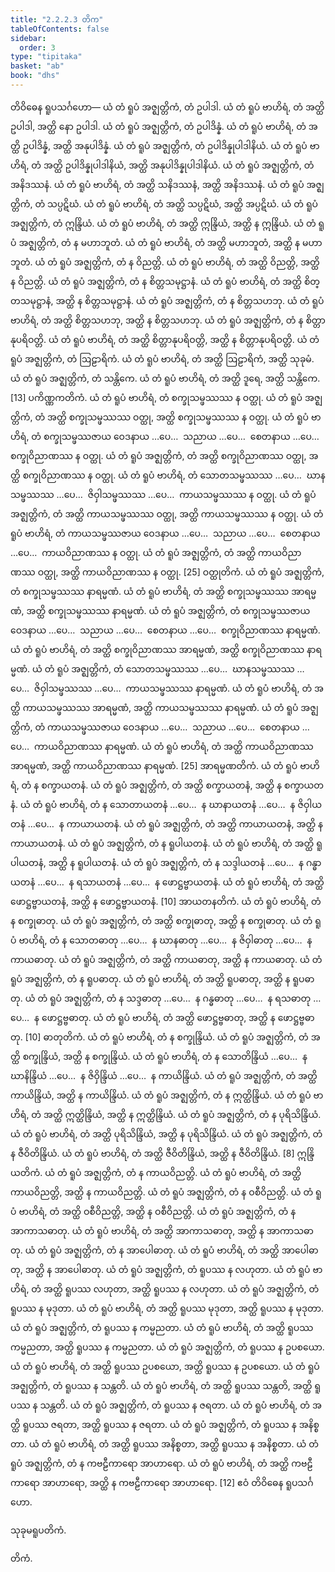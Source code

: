 ```yaml
---
title: "2.2.2.3 တိက"
tableOfContents: false
sidebar:
  order: 3
type: "tipitaka"
basket: "ab"
book: "dhs"
---
```



<DynamicBreadcrumb />

<Division number="585" book="dhs" e="ch" v="29" p="148">

<Paragraph number="1144" book="dhs">
တိဝိဓေန ရူပသင်္ဂဟော—
</Paragraph>

<Paragraph number="1145" book="dhs">
ယံ တံ ရူပံ အဇ္ဈတ္တိကံ, တံ ဥပါဒါ. ယံ တံ ရူပံ ဗာဟိရံ, တံ အတ္ထိ ဥပါဒါ, အတ္ထိ နော ဥပါဒါ.
</Paragraph>

<Paragraph number="1146" book="dhs">
ယံ တံ ရူပံ အဇ္ဈတ္တိကံ, တံ ဥပါဒိန္နံ. ယံ တံ ရူပံ ဗာဟိရံ, တံ အတ္ထိ ဥပါဒိန္နံ, အတ္ထိ အနုပါဒိန္နံ.
</Paragraph>

<Paragraph number="1147" book="dhs">
ယံ တံ ရူပံ အဇ္ဈတ္တိကံ, တံ ဥပါဒိန္နုပါဒါနိယံ. ယံ တံ ရူပံ ဗာဟိရံ, တံ အတ္ထိ ဥပါဒိန္နုပါဒါနိယံ, အတ္ထိ အနုပါဒိန္နုပါဒါနိယံ.
</Paragraph>

<Paragraph number="1148" book="dhs">
ယံ တံ ရူပံ အဇ္ဈတ္တိကံ, တံ အနိဒဿနံ. ယံ တံ ရူပံ ဗာဟိရံ, တံ အတ္ထိ သနိဒဿနံ, အတ္ထိ အနိဒဿနံ.
</Paragraph>

<Paragraph number="1149" book="dhs">
ယံ တံ ရူပံ အဇ္ဈတ္တိကံ, တံ သပ္ပဋိဃံ. ယံ တံ ရူပံ ဗာဟိရံ, တံ အတ္ထိ သပ္ပဋိဃံ, အတ္ထိ အပ္ပဋိဃံ.
</Paragraph>

<Paragraph number="1150" book="dhs">
ယံ တံ ရူပံ အဇ္ဈတ္တိကံ, တံ ဣန္ဒြိယံ. ယံ တံ ရူပံ ဗာဟိရံ, တံ အတ္ထိ ဣန္ဒြိယံ, အတ္ထိ န ဣန္ဒြိယံ.
</Paragraph>

<Paragraph number="1151" book="dhs">
ယံ တံ ရူပံ အဇ္ဈတ္တိကံ, တံ န မဟာဘူတံ. ယံ တံ ရူပံ ဗာဟိရံ, တံ အတ္ထိ မဟာဘူတံ, အတ္ထိ န မဟာဘူတံ.
</Paragraph>

<Paragraph number="1152" book="dhs">
ယံ တံ ရူပံ အဇ္ဈတ္တိကံ, တံ န ဝိညတ္တိ. ယံ တံ ရူပံ ဗာဟိရံ, တံ အတ္ထိ ဝိညတ္တိ, အတ္ထိ န ဝိညတ္တိ.
</Paragraph>

<Paragraph number="1153" book="dhs">
ယံ တံ ရူပံ အဇ္ဈတ္တိကံ, တံ န စိတ္တသမုဋ္ဌာနံ. ယံ တံ ရူပံ ဗာဟိရံ, တံ အတ္ထိ စိတ္တသမုဋ္ဌာနံ, အတ္ထိ န စိတ္တသမုဋ္ဌာနံ.
</Paragraph>

<Paragraph number="1154" book="dhs">
ယံ တံ ရူပံ အဇ္ဈတ္တိကံ, တံ န စိတ္တသဟဘု. ယံ တံ ရူပံ ဗာဟိရံ, တံ အတ္ထိ စိတ္တသဟဘု, အတ္ထိ န စိတ္တသဟဘု.
</Paragraph>

<Paragraph number="1155" book="dhs">
ယံ တံ ရူပံ အဇ္ဈတ္တိကံ, တံ န စိတ္တာနုပရိဝတ္တိ. ယံ တံ ရူပံ ဗာဟိရံ, တံ အတ္ထိ စိတ္တာနုပရိဝတ္တိ, အတ္ထိ န စိတ္တာနုပရိဝတ္တိ.
</Paragraph>

<Paragraph number="1156" book="dhs">
ယံ တံ ရူပံ အဇ္ဈတ္တိကံ, တံ ဩဠာရိကံ. ယံ တံ ရူပံ ဗာဟိရံ, တံ အတ္ထိ ဩဠာရိကံ, အတ္ထိ သုခုမံ.
</Paragraph>

<Paragraph number="1157" book="dhs">
ယံ တံ ရူပံ အဇ္ဈတ္တိကံ, တံ သန္တိကေ. ယံ တံ ရူပံ ဗာဟိရံ, တံ အတ္ထိ ဒူရေ, အတ္ထိ သန္တိကေ. [13]

</Paragraph>
</Division>

<Paragraph number="1158" type="center" book="dhs">
ပကိဏ္ဏကတိကံ.


</Paragraph>

<Paragraph number="1159" book="dhs">
ယံ တံ ရူပံ ဗာဟိရံ, တံ စက္ခုသမ္ဖဿဿ န ဝတ္ထု. ယံ တံ ရူပံ အဇ္ဈတ္တိကံ, တံ အတ္ထိ စက္ခုသမ္ဖဿဿ ဝတ္ထု, အတ္ထိ စက္ခုသမ္ဖဿဿ န ဝတ္ထု.
</Paragraph>

<Paragraph number="1160" book="dhs">
ယံ တံ ရူပံ ဗာဟိရံ, တံ စက္ခုသမ္ဖဿဇာယ ဝေဒနာယ …ပေ…  သညာယ …ပေ…  စေတနာယ …ပေ…  စက္ခုဝိညာဏဿ န ဝတ္ထု. ယံ တံ ရူပံ အဇ္ဈတ္တိကံ, တံ အတ္ထိ စက္ခုဝိညာဏဿ ဝတ္ထု, အတ္ထိ စက္ခုဝိညာဏဿ န ဝတ္ထု.
</Paragraph>

<Paragraph number="1161" book="dhs">
ယံ တံ ရူပံ ဗာဟိရံ, တံ သောတသမ္ဖဿဿ …ပေ…  ဃာနသမ္ဖဿဿ …ပေ…  ဇိဝှါသမ္ဖဿဿ …ပေ…  ကာယသမ္ဖဿဿ န ဝတ္ထု. ယံ တံ ရူပံ အဇ္ဈတ္တိကံ, တံ အတ္ထိ ကာယသမ္ဖဿဿ ဝတ္ထု, အတ္ထိ ကာယသမ္ဖဿဿ န ဝတ္ထု. ယံ တံ ရူပံ ဗာဟိရံ, တံ ကာယသမ္ဖဿဇာယ ဝေဒနာယ …ပေ…  သညာယ …ပေ…  စေတနာယ …ပေ…  ကာယဝိညာဏဿ န ဝတ္ထု. ယံ တံ ရူပံ အဇ္ဈတ္တိကံ, တံ အတ္ထိ ကာယဝိညာဏဿ ဝတ္ထု, အတ္ထိ ကာယဝိညာဏဿ န ဝတ္ထု. [25]

</Paragraph>

<Paragraph number="1162" type="center" book="dhs">
ဝတ္ထုတိကံ.


</Paragraph>

<Paragraph number="1163" book="dhs">
ယံ တံ ရူပံ အဇ္ဈတ္တိကံ, တံ စက္ခုသမ္ဖဿဿ နာရမ္မဏံ. ယံ တံ ရူပံ ဗာဟိရံ, တံ အတ္ထိ စက္ခုသမ္ဖဿဿ အာရမ္မဏံ, အတ္ထိ စက္ခုသမ္ဖဿဿ နာရမ္မဏံ. ယံ တံ ရူပံ အဇ္ဈတ္တိကံ, တံ စက္ခုသမ္ဖဿဇာယ ဝေဒနာယ …ပေ…  သညာယ …ပေ…  စေတနာယ …ပေ…  စက္ခုဝိညာဏဿ နာရမ္မဏံ. ယံ တံ ရူပံ ဗာဟိရံ, တံ အတ္ထိ စက္ခုဝိညာဏဿ အာရမ္မဏံ, အတ္ထိ စက္ခုဝိညာဏဿ နာရမ္မဏံ.
</Paragraph>

<Paragraph number="1164" book="dhs">
ယံ တံ ရူပံ အဇ္ဈတ္တိကံ, တံ သောတသမ္ဖဿဿ …ပေ…  ဃာနသမ္ဖဿဿ …ပေ…  ဇိဝှါသမ္ဖဿဿ …ပေ…  ကာယသမ္ဖဿဿ နာရမ္မဏံ. ယံ တံ ရူပံ ဗာဟိရံ, တံ အတ္ထိ ကာယသမ္ဖဿဿ အာရမ္မဏံ, အတ္ထိ ကာယသမ္ဖဿဿ နာရမ္မဏံ. ယံ တံ ရူပံ အဇ္ဈတ္တိကံ, တံ ကာယသမ္ဖဿဇာယ ဝေဒနာယ …ပေ…  သညာယ …ပေ…  စေတနာယ …ပေ…  ကာယဝိညာဏဿ နာရမ္မဏံ. ယံ တံ ရူပံ ဗာဟိရံ, တံ အတ္ထိ ကာယဝိညာဏဿ အာရမ္မဏံ, အတ္ထိ ကာယဝိညာဏဿ နာရမ္မဏံ. [25]

</Paragraph>

<Paragraph number="1165" type="center" book="dhs">
အာရမ္မဏတိကံ.


</Paragraph>

<Paragraph number="1166" book="dhs">
ယံ တံ ရူပံ ဗာဟိရံ, တံ န စက္ခာယတနံ. ယံ တံ ရူပံ အဇ္ဈတ္တိကံ, တံ အတ္ထိ စက္ခာယတနံ, အတ္ထိ န စက္ခာယတနံ. ယံ တံ ရူပံ ဗာဟိရံ, တံ န သောတာယတနံ …ပေ…  န ဃာနာယတနံ …ပေ…  န ဇိဝှါယတနံ …ပေ…  န ကာယာယတနံ. ယံ တံ ရူပံ အဇ္ဈတ္တိကံ, တံ အတ္ထိ ကာယာယတနံ, အတ္ထိ န ကာယာယတနံ.
</Paragraph>

<Paragraph number="1167" book="dhs">
ယံ တံ ရူပံ အဇ္ဈတ္တိကံ, တံ န ရူပါယတနံ. ယံ တံ ရူပံ ဗာဟိရံ, တံ အတ္ထိ ရူပါယတနံ, အတ္ထိ န ရူပါယတနံ. ယံ တံ ရူပံ အဇ္ဈတ္တိကံ, တံ န သဒ္ဒါယတနံ …ပေ…  န ဂန္ဓာယတနံ …ပေ…  န ရသာယတနံ …ပေ…  န ဖောဋ္ဌဗ္ဗာယတနံ. ယံ တံ ရူပံ ဗာဟိရံ, တံ အတ္ထိ ဖောဋ္ဌဗ္ဗာယတနံ, အတ္ထိ န ဖောဋ္ဌဗ္ဗာယတနံ. [10]

</Paragraph>

<Paragraph number="1168" type="center" book="dhs">
အာယတနတိကံ.


</Paragraph>

<Paragraph number="1169" book="dhs">
ယံ တံ ရူပံ ဗာဟိရံ, တံ န စက္ခုဓာတု. ယံ တံ ရူပံ အဇ္ဈတ္တိကံ, တံ အတ္ထိ စက္ခုဓာတု, အတ္ထိ န စက္ခုဓာတု. ယံ တံ ရူပံ ဗာဟိရံ, တံ န သောတဓာတု …ပေ…  န ဃာနဓာတု …ပေ…  န ဇိဝှါဓာတု …ပေ…  န ကာယဓာတု. ယံ တံ ရူပံ အဇ္ဈတ္တိကံ, တံ အတ္ထိ ကာယဓာတု, အတ္ထိ န ကာယဓာတု.
</Paragraph>

<Paragraph number="1170" book="dhs">
ယံ တံ ရူပံ အဇ္ဈတ္တိကံ, တံ န ရူပဓာတု. ယံ တံ ရူပံ ဗာဟိရံ, တံ အတ္ထိ ရူပဓာတု, အတ္ထိ န ရူပဓာတု. ယံ တံ ရူပံ အဇ္ဈတ္တိကံ, တံ န သဒ္ဒဓာတု …ပေ…  န ဂန္ဓဓာတု …ပေ…  န ရသဓာတု …ပေ…  န ဖောဋ္ဌဗ္ဗဓာတု. ယံ တံ ရူပံ ဗာဟိရံ, တံ အတ္ထိ ဖောဋ္ဌဗ္ဗဓာတု, အတ္ထိ န ဖောဋ္ဌဗ္ဗဓာတု. [10]

</Paragraph>

<Paragraph number="1171" type="center" book="dhs">
ဓာတုတိကံ.


</Paragraph>

<Paragraph number="1172" book="dhs">
ယံ တံ ရူပံ ဗာဟိရံ, တံ န စက္ခုန္ဒြိယံ. ယံ တံ ရူပံ အဇ္ဈတ္တိကံ, တံ အတ္ထိ စက္ခုန္ဒြိယံ, အတ္ထိ န စက္ခုန္ဒြိယံ. ယံ တံ ရူပံ ဗာဟိရံ, တံ န သောတိန္ဒြိယံ …ပေ…  န ဃာနိန္ဒြိယံ …ပေ…  န ဇိဝှိန္ဒြိယံ …ပေ…  န ကာယိန္ဒြိယံ. ယံ တံ ရူပံ အဇ္ဈတ္တိကံ, တံ အတ္ထိ ကာယိန္ဒြိယံ, အတ္ထိ န ကာယိန္ဒြိယံ.
</Paragraph>

<Paragraph number="1173" book="dhs">
ယံ တံ ရူပံ အဇ္ဈတ္တိကံ, တံ န ဣတ္ထိန္ဒြိယံ. ယံ တံ ရူပံ ဗာဟိရံ, တံ အတ္ထိ ဣတ္ထိန္ဒြိယံ, အတ္ထိ န ဣတ္ထိန္ဒြိယံ.
</Paragraph>

<Paragraph number="1174" book="dhs">
ယံ တံ ရူပံ အဇ္ဈတ္တိကံ, တံ န ပုရိသိန္ဒြိယံ. ယံ တံ ရူပံ ဗာဟိရံ, တံ အတ္ထိ ပုရိသိန္ဒြိယံ, အတ္ထိ န ပုရိသိန္ဒြိယံ.
</Paragraph>

<Paragraph number="1175" book="dhs">
ယံ တံ ရူပံ အဇ္ဈတ္တိကံ, တံ န ဇီဝိတိန္ဒြိယံ. ယံ တံ ရူပံ ဗာဟိရံ, တံ အတ္ထိ ဇီဝိတိန္ဒြိယံ, အတ္ထိ န ဇီဝိတိန္ဒြိယံ. [8]

</Paragraph>

<Paragraph number="1176" type="center" book="dhs">
ဣန္ဒြိယတိကံ.


</Paragraph>

<Paragraph number="1177" book="dhs">
ယံ တံ ရူပံ အဇ္ဈတ္တိကံ, တံ န ကာယဝိညတ္တိ. ယံ တံ ရူပံ ဗာဟိရံ, တံ အတ္ထိ ကာယဝိညတ္တိ, အတ္ထိ န ကာယဝိညတ္တိ.
</Paragraph>

<Paragraph number="1178" book="dhs">
ယံ တံ ရူပံ အဇ္ဈတ္တိကံ, တံ န ဝစီဝိညတ္တိ. ယံ တံ ရူပံ ဗာဟိရံ, တံ အတ္ထိ ဝစီဝိညတ္တိ, အတ္ထိ န ဝစီဝိညတ္တိ.
</Paragraph>

<Paragraph number="1179" book="dhs">
ယံ တံ ရူပံ အဇ္ဈတ္တိကံ, တံ န အာကာသဓာတု. ယံ တံ ရူပံ ဗာဟိရံ, တံ အတ္ထိ အာကာသဓာတု, အတ္ထိ န အာကာသဓာတု.
</Paragraph>

<Paragraph number="1180" book="dhs">
ယံ တံ ရူပံ အဇ္ဈတ္တိကံ, တံ န အာပေါဓာတု. ယံ တံ ရူပံ ဗာဟိရံ, တံ အတ္ထိ အာပေါဓာတု, အတ္ထိ န အာပေါဓာတု.
</Paragraph>

<Paragraph number="1181" book="dhs">
ယံ တံ ရူပံ အဇ္ဈတ္တိကံ, တံ ရူပဿ န လဟုတာ. ယံ တံ ရူပံ ဗာဟိရံ, တံ အတ္ထိ ရူပဿ လဟုတာ, အတ္ထိ ရူပဿ န လဟုတာ.
</Paragraph>

<Paragraph number="1182" book="dhs">
ယံ တံ ရူပံ အဇ္ဈတ္တိကံ, တံ ရူပဿ န မုဒုတာ. ယံ တံ ရူပံ ဗာဟိရံ, တံ အတ္ထိ ရူပဿ မုဒုတာ, အတ္ထိ ရူပဿ န မုဒုတာ.
</Paragraph>

<Paragraph number="1183" book="dhs">
ယံ တံ ရူပံ အဇ္ဈတ္တိကံ, တံ ရူပဿ န ကမ္မညတာ. ယံ တံ ရူပံ ဗာဟိရံ, တံ အတ္ထိ ရူပဿ ကမ္မညတာ, အတ္ထိ ရူပဿ န ကမ္မညတာ.
</Paragraph>

<Paragraph number="1184" book="dhs">
ယံ တံ ရူပံ အဇ္ဈတ္တိကံ, တံ ရူပဿ န ဥပစယော. ယံ တံ ရူပံ ဗာဟိရံ, တံ အတ္ထိ ရူပဿ ဥပစယော, အတ္ထိ ရူပဿ န ဥပစယော.
</Paragraph>

<Paragraph number="1185" book="dhs">
ယံ တံ ရူပံ အဇ္ဈတ္တိကံ, တံ ရူပဿ န သန္တတိ. ယံ တံ ရူပံ ဗာဟိရံ, တံ အတ္ထိ ရူပဿ သန္တတိ, အတ္ထိ ရူပဿ န သန္တတိ.
</Paragraph>

<Paragraph number="1186" book="dhs">
ယံ တံ ရူပံ အဇ္ဈတ္တိကံ, တံ ရူပဿ န ဇရတာ. ယံ တံ ရူပံ ဗာဟိရံ, တံ အတ္ထိ ရူပဿ ဇရတာ, အတ္ထိ ရူပဿ န ဇရတာ.
</Paragraph>

<Paragraph number="1187" book="dhs">
ယံ တံ ရူပံ အဇ္ဈတ္တိကံ, တံ ရူပဿ န အနိစ္စတာ. ယံ တံ ရူပံ ဗာဟိရံ, တံ အတ္ထိ ရူပဿ အနိစ္စတာ, အတ္ထိ ရူပဿ န အနိစ္စတာ.
</Paragraph>

<Paragraph number="1188" book="dhs">
ယံ တံ ရူပံ အဇ္ဈတ္တိကံ, တံ န ကဗဠီကာရော အာဟာရော. ယံ တံ ရူပံ ဗာဟိရံ, တံ အတ္ထိ ကဗဠီကာရော အာဟာရော, အတ္ထိ န ကဗဠီကာရော အာဟာရော. [12]

</Paragraph>

<Paragraph number="1189" type="center" book="dhs">
ဧဝံ တိဝိဓေန ရူပသင်္ဂဟော.

  
သုခုမရူပတိကံ.

  
တိကံ.
</Paragraph>